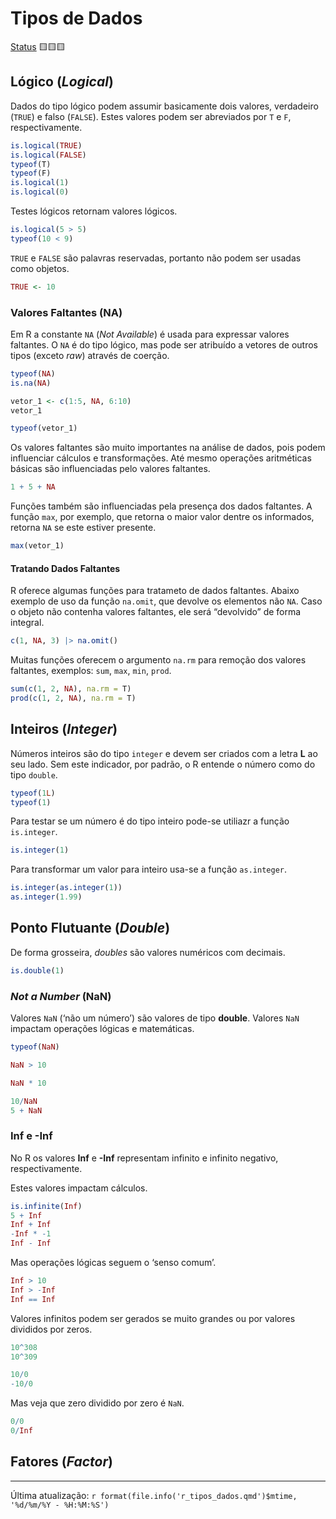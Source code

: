 # Tipos de Dados

[Status](convencoes.html#status-do-material) 🟨🟨🟨

## Lógico (*Logical*) 

Dados do tipo lógico podem assumir basicamente dois valores, verdadeiro (`TRUE`) e falso (`FALSE`). Estes valores podem ser abreviados por `T` e `F`, respectivamente.

```r
is.logical(TRUE)
is.logical(FALSE)
typeof(T)
typeof(F)
is.logical(1)
is.logical(0)
```

Testes lógicos retornam valores lógicos.

```r
is.logical(5 > 5)
typeof(10 < 9)
```

`TRUE` e `FALSE` são palavras reservadas, portanto não podem ser usadas como objetos.

```r
TRUE <- 10
```

### Valores Faltantes (**NA**)

Em R a constante `NA` (*Not Available*) é usada para expressar valores faltantes. O `NA` é do tipo lógico, mas pode ser atribuído a vetores de outros tipos (exceto *raw*) através de coerção.

```r
typeof(NA)
is.na(NA)

vetor_1 <- c(1:5, NA, 6:10)
vetor_1

typeof(vetor_1)
```

Os valores faltantes são muito importantes na análise de dados, pois podem influenciar cálculos e transformações. Até mesmo operações aritméticas básicas são influenciadas pelo valores faltantes.

```r
1 + 5 + NA
```

Funções também são influenciadas pela presença dos dados faltantes. A função `max`, por exemplo, que retorna o maior valor dentre os informados, retorna `NA` se este estiver presente.

```r
max(vetor_1)
```

#### Tratando Dados Faltantes

R oferece algumas funções para tratameto de dados faltantes. Abaixo exemplo de uso da função `na.omit`, que devolve os elementos não `NA`. Caso o objeto não contenha valores faltantes, ele será "devolvido" de forma integral.

```r
c(1, NA, 3) |> na.omit()
```

Muitas funções oferecem o argumento `na.rm` para remoção dos valores faltantes, exemplos: `sum`, `max`, `min`, `prod`.

```r
sum(c(1, 2, NA), na.rm = T)
prod(c(1, 2, NA), na.rm = T)
```

## Inteiros (*Integer*)

Números inteiros são do tipo `integer` e devem ser criados com a letra **L** ao seu lado. Sem este indicador, por padrão, o R entende o número como do tipo `double`.

```r
typeof(1L)
typeof(1)
```

Para testar se um número é do tipo inteiro pode-se utiliazr a função `is.integer`.

```r
is.integer(1)
```

Para transformar um valor para inteiro usa-se a função `as.integer`.

```r
is.integer(as.integer(1))
as.integer(1.99)
```

## Ponto Flutuante (*Double*)

De forma grosseira, *doubles* são valores numéricos com decimais.

```r
is.double(1)
```


### *Not a Number* (**NaN**)

Valores `NaN` ('não um número') são valores de tipo **double**. Valores `NaN` impactam operações lógicas e matemáticas.

```r
typeof(NaN)

NaN > 10

NaN * 10

10/NaN
5 + NaN
```

### **Inf** e **-Inf**

No R os valores **Inf** e **-Inf** representam infinito e infinito negativo, respectivamente.

Estes valores impactam cálculos.

```r
is.infinite(Inf)
5 + Inf
Inf + Inf
-Inf * -1 
Inf - Inf
```

Mas operações lógicas seguem o 'senso comum'.

```r
Inf > 10
Inf > -Inf
Inf == Inf
```

Valores infinitos podem ser gerados se muito grandes ou por valores divididos por zeros.

```r
10^308
10^309

10/0
-10/0
```

Mas veja que zero dividido por zero é `NaN`.

```r
0/0
0/Inf
```

## Fatores (*Factor*)

------------------------------------------------------------------------

Última atualização: `r format(file.info('r_tipos_dados.qmd')$mtime, '%d/%m/%Y - %H:%M:%S')`
